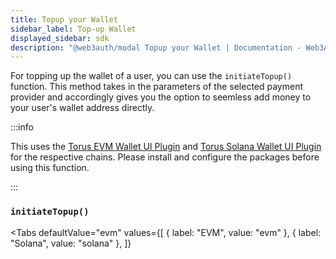 ```yaml
---
title: Topup your Wallet
sidebar_label: Top-up Wallet
displayed_sidebar: sdk
description: "@web3auth/modal Topup your Wallet | Documentation - Web3Auth"
---
```




For topping up the wallet of a user, you can use the `initiateTopup()` function. This method takes in the parameters of the selected payment provider
and accordingly gives you the option to seemless add money to your user's wallet address directly.

:::info

This uses the [Torus EVM Wallet UI Plugin](/sdk/pnp/web/plugins/evm-wallet) and [Torus Solana Wallet UI Plugin](/sdk/pnp/web/plugins/solana-wallet)
for the respective chains. Please install and configure the packages before using this function.

:::

### `initiateTopup()`

<Tabs
defaultValue="evm"
values={[
{ label: "EVM", value: "evm" },
{ label: "Solana", value: "solana" },
]}
>

<TabItem value="evm">
<InitiateTopUp />

</TabItem>

<TabItem value="solana">
</TabItem>
<SolanaInitiateTopUp />
</Tabs>
